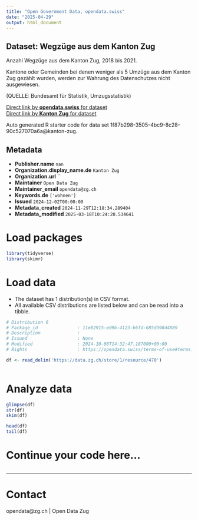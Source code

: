 ```yaml
---
title: "Open Government Data, opendata.swiss"
date: "2025-04-29"
output: html_document
---
```


## Dataset: Wegzüge aus dem Kanton Zug

Anzahl Wegzüge aus dem Kanton Zug, 2018 bis 2021.

Kantone oder Gemeinden bei denen weniger als 5 Umzüge aus dem Kanton Zug gezählt wurden, werden zur Wahrung des Datenschutzes nicht ausgewiesen. 

(QUELLE: Bundesamt für Statistik, Umzugsstatistik)

[Direct link by **opendata.swiss** for dataset](https://opendata.swiss/de/dataset/wegzuge-aus-dem-kanton-zug)<br>
[Direct link by **Kanton Zug** for dataset](https://www.zg.ch/behoerden/gesundheitsdirektion/statistikfachstelle/themen/09bau-und-wohnungswesen/umzuege)

Auto generated R starter code for data set 1f87b298-3505-4bc9-8c28-90c527070a6a@kanton-zug.

## Metadata

- **Publisher.name** `nan`
- **Organization.display_name.de** `Kanton Zug`
- **Organization.url** ``
- **Maintainer** `Open Data Zug`
- **Maintainer_email** `opendata@zg.ch`
- **Keywords.de** `['wohnen']`
- **Issued** `2024-12-02T00:00:00`
- **Metadata_created** `2024-11-29T12:18:34.289404`
- **Metadata_modified** `2025-03-18T10:24:20.534641`


# Load packages

```r

library(tidyverse)
library(skimr)

```

# Load data

-   The dataset has 1 distribution(s) in CSV format.
-   All available CSV distributions are listed below and can be read into a tibble.

```r

# Distribution 0
# Package_id               : 11e82915-e09b-4123-b6fd-685d398d4889
# Description              : 
# Issued                   : None
# Modified                 : 2024-10-08T14:32:47.187000+00:00
# Rights                   : https://opendata.swiss/terms-of-use#terms_by

df <- read_delim('https://data.zg.ch/store/1/resource/470')



```

# Analyze data

```r

glimpse(df)
str(df)
skim(df)

head(df)
tail(df)

```

# Continue your code here...

```r

```

------------------------------------------------------------------------

# Contact

opendata@zg.ch | Open Data Zug
